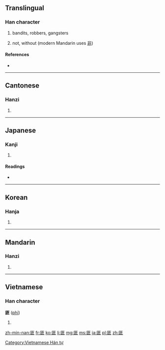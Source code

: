 ==Translingual==

===Han character===
{{Han char|rn=22|rad=匚|as=08|sn=10|four=7171<sub>1</sub>|canj=尸中一卜 (SLMY)}}

# bandits, robbers, gangsters
# {{context|archaic|lang=mul}} not, without (modern Mandarin uses [[非]])

====References====
* {{Han ref|kx=0153.450|dkj=02629|dj=0346.060|hdz=10087.010|uh=532A|ud=21290|bh=ADEA|bd=44522}}

----

==Cantonese==

===Hanzi===
{{yue-hanzi|jyut=|y=fei2}}

# {{defn|lang=yue|sort=匚08}}

----

==Japanese==

===Kanji===
{{ja-kanji|grade=|rs=匚08}}

# {{defn|lang=ja|sort=匚08}}

====Readings====
* {{ja-readings|on=[[ひ]] (hi)|kun=[[はこ]] (hako), [[かたみ]] (katami), [[あらず]] (arazu)}}

----

==Korean==

===Hanja===
{{ko-hanja|hangeul=[[비]], [[분]]|rv=bi, bun|mr=pi, pun}}

# {{defn|lang=ko|sort=匚08}}

----

==Mandarin==

===Hanzi===
{{cmn-hanzi|pin=[[fěi]] ([[fei3]])|wg=fei<sup>3</sup>}}

# {{defn|lang=cmn|sort=匚08}}

----

==Vietnamese==

===Han character===
'''匪''' ([[phỉ]])

# {{defn|vi}}

[[Category:Vietnamese Hán tự]]

[[zh-min-nan:匪]]
[[fr:匪]]
[[ko:匪]]
[[li:匪]]
[[mg:匪]]
[[ms:匪]]
[[ja:匪]]
[[pl:匪]]
[[zh:匪]]